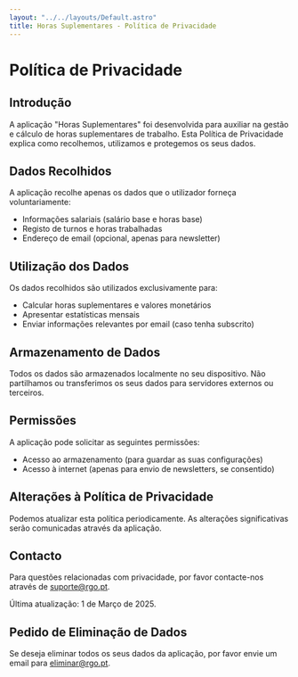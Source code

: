 ```yaml
---
layout: "../../layouts/Default.astro"
title: Horas Suplementares - Política de Privacidade
---
```


# Política de Privacidade

## Introdução

A aplicação "Horas Suplementares" foi desenvolvida para auxiliar na gestão e cálculo de horas suplementares de trabalho. Esta Política de Privacidade explica como recolhemos, utilizamos e protegemos os seus dados.

## Dados Recolhidos

A aplicação recolhe apenas os dados que o utilizador forneça voluntariamente:
- Informações salariais (salário base e horas base)
- Registo de turnos e horas trabalhadas
- Endereço de email (opcional, apenas para newsletter)

## Utilização dos Dados

Os dados recolhidos são utilizados exclusivamente para:
- Calcular horas suplementares e valores monetários
- Apresentar estatísticas mensais
- Enviar informações relevantes por email (caso tenha subscrito)

## Armazenamento de Dados

Todos os dados são armazenados localmente no seu dispositivo. Não partilhamos ou transferimos os seus dados para servidores externos ou terceiros.

## Permissões

A aplicação pode solicitar as seguintes permissões:
- Acesso ao armazenamento (para guardar as suas configurações)
- Acesso à internet (apenas para envio de newsletters, se consentido)

## Alterações à Política de Privacidade

Podemos atualizar esta política periodicamente. As alterações significativas serão comunicadas através da aplicação.

## Contacto

Para questões relacionadas com privacidade, por favor contacte-nos através de suporte@rgo.pt.

Última atualização: 1 de Março de 2025.

## Pedido de Eliminação de Dados

Se deseja eliminar todos os seus dados da aplicação, por favor envie um email para eliminar@rgo.pt.